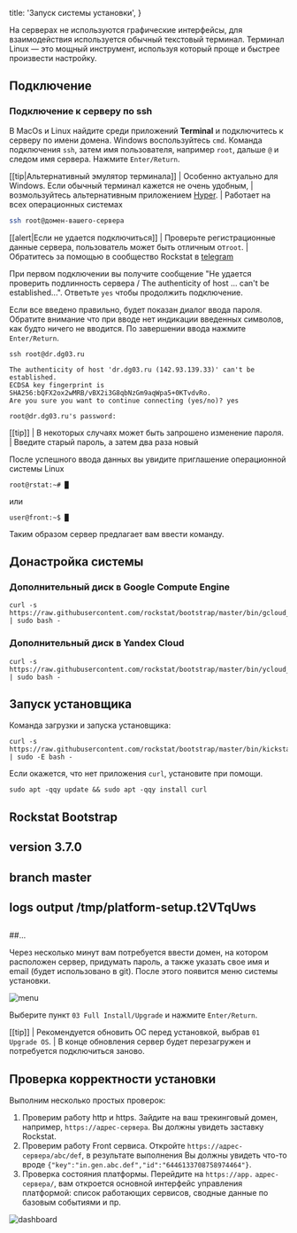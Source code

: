 
  title: 'Запуск системы установки',
}

На серверах не используются графические интерфейсы, для взаимодействия используется обычный текстовый терминал.
Терминал Linux — это мощный инструмент, используя который проще и быстрее произвести настройку.

## Подключение

### Подключение к серверу по ssh

В MacOs и Linux найдите среди приложений **Terminal** и подключитесь к серверу по имени домена.
Windows воспользуйтесь `cmd`. Команда подключения `ssh`, затем имя пользователя, например `root`,
дальше `@` и следом имя сервера. Нажмите `Enter/Return`.

[[tip|Альтернативный эмулятор терминала]]
| Особенно актуально для Windows. Если обычный терминал кажется не очень удобным,
| возмользуйтесь альтернативным приложением [Hyper](https://hyper.is/).
| Работает на всех операционных системах


```bash
ssh root@домен-вашего-сервера
```

[[alert|Если не удается подключиться]]
| Проверьте регистрационные данные сервера, пользователь может быть отличным от`root`. 
| Обратитесь за помощью в сообщество Rockstat в [telegram](https://t.me/rockstats)


При первом подключении вы получите сообщение "Не удается проверить подлинность сервера / The authenticity of host ... can't be established...".
Ответьте `yes` чтобы продолжить подключение.

Если все введено правильно, будет показан диалог ввода пароля. 
Обратите внимание что при вводе нет индикации введенных символов, как будто ничего не вводится.
По завершении ввода нажмите `Enter/Return`.

```
ssh root@dr.dg03.ru

The authenticity of host 'dr.dg03.ru (142.93.139.33)' can't be established.
ECDSA key fingerprint is SHA256:bQFX2ox2wMRB/vBX2i3G8qbNzGm9aqWpa5+0KTvdvRo.
Are you sure you want to continue connecting (yes/no)? yes

root@dr.dg03.ru's password: 
```


[[tip]]
| В некоторых случаях может быть запрошено изменение пароля.
| Введите старый пароль, а затем два раза новый

После успешного ввода данных вы увидите приглашение операционной системы Linux 

```
root@rstat:~# █
```

или

```
user@front:~$ █
```

Таким образом сервер предлагает вам ввести команду.

## Донастройка системы

### Дополнительный диск в Google Compute Engine

```shell
curl -s https://raw.githubusercontent.com/rockstat/bootstrap/master/bin/gcloud_sdb | sudo bash -
```

### Дополнительный диск в Yandex Cloud

```shell
curl -s https://raw.githubusercontent.com/rockstat/bootstrap/master/bin/ycloud_vdb | sudo bash -
```

## Запуск установщика

Команда загрузки и запуска установщика:

```shell
curl -s https://raw.githubusercontent.com/rockstat/bootstrap/master/bin/kickstart | sudo -E bash -
```

Если окажется, что нет приложения `curl`, установите при помощи.

```shell
sudo apt -qqy update && sudo apt -qqy install curl
```

##
## Rockstat Bootstrap
##
## version 3.7.0
## branch master
## logs output /tmp/platform-setup.t2VTqUws
##
##...


Через несколько минут вам потребуется ввести домен, на котором расположен сервер, 
придумать пароль, а также указать свое имя и email (будет использовано в git).
После этого появится меню системы установки.

![menu](/static/images/docs/setup/bootstrap-menu.jpg)

Выберите пункт `03 Full Install/Upgrade` и нажмите `Enter/Return`.

[[tip]]
| Рекомендуется обновить ОС перед установкой, выбрав `01 Upgrade OS`.
| В конце обновления сервер будет перезагружен и потребуется подключиться заново.

## Проверка корректности установки

Выполним несколько простых проверок:

1. Проверим работу http и https. Зайдите на ваш трекинговый домен, например, `https://адрес-сервера`.
  Вы должны увидеть заставку Rockstat.
2. Проверим работу Front сервиса. Откройте `https://адрес-сервера/abc/def`,
  в результате выполнения Вы должны увидеть что-то вроде `{"key":"in.gen.abc.def","id":"6446133708758974464"}`.
3. Проверка состояния платформы. Перейдите на `https://app.` `адрес-сервера/`, вам откроется основной интерфейс управления
  платформой: список работающих сервисов, сводные данные по базовым событиями и пр.

![dashboard](/static/images/docs/setup/rst_dashboard.jpg)

<Footer/>

